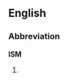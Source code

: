 ==English==
===Abbreviation===
'''ISM'''
# {{abbreviation of|w:Institute for Supply Management|Institute for Supply Management}}